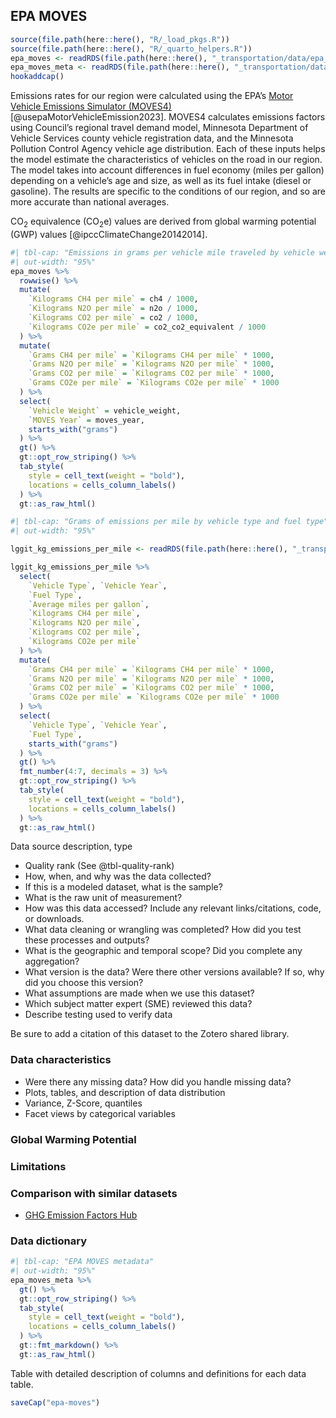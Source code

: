 ## EPA MOVES {#sec-epa-moves}
```r
source(file.path(here::here(), "R/_load_pkgs.R"))
source(file.path(here::here(), "R/_quarto_helpers.R"))
epa_moves <- readRDS(file.path(here::here(), "_transportation/data/epa_moves.RDS"))
epa_moves_meta <- readRDS(file.path(here::here(), "_transportation/data/epa_moves_meta.RDS"))
hookaddcap()
```

Emissions rates for our region were calculated using the EPA's [Motor Vehicle Emissions Simulator (MOVES4)](https://www.epa.gov/moves) [@usepaMotorVehicleEmission2023]. MOVES4 calculates emissions factors using Council's regional travel demand model, Minnesota Department of Vehicle Services county vehicle registration data, and the Minnesota Pollution Control Agency vehicle age distribution. Each of these inputs helps the model estimate the characteristics of vehicles on the road in our region. The model takes into account differences in fuel economy (miles per gallon) depending on a vehicle's age and size, as well as its fuel intake (diesel or gasoline). The results are specific to the conditions of our region, and so are more accurate than national averages. 


CO~2~ equivalence (CO~2~e) values are derived from global warming potential (GWP) values [@ipccClimateChange20142014].

```r
#| tbl-cap: "Emissions in grams per vehicle mile traveled by vehicle weight in the Twin Cities region"
#| out-width: "95%"
epa_moves %>%
  rowwise() %>%
  mutate(
    `Kilograms CH4 per mile` = ch4 / 1000,
    `Kilograms N2O per mile` = n2o / 1000,
    `Kilograms CO2 per mile` = co2 / 1000,
    `Kilograms CO2e per mile` = co2_co2_equivalent / 1000
  ) %>%
  mutate(
    `Grams CH4 per mile` = `Kilograms CH4 per mile` * 1000,
    `Grams N2O per mile` = `Kilograms N2O per mile` * 1000,
    `Grams CO2 per mile` = `Kilograms CO2 per mile` * 1000,
    `Grams CO2e per mile` = `Kilograms CO2e per mile` * 1000
  ) %>%
  select(
    `Vehicle Weight` = vehicle_weight,
    `MOVES Year` = moves_year,
    starts_with("grams")
  ) %>%
  gt() %>%
  gt::opt_row_striping() %>%
  tab_style(
    style = cell_text(weight = "bold"),
    locations = cells_column_labels()
  ) %>%
  gt::as_raw_html()
```


```r
#| tbl-cap: "Grams of emissions per mile by vehicle type and fuel type"
#| out-width: "95%"

lggit_kg_emissions_per_mile <- readRDS(file.path(here::here(), "_transportation/data-raw/epa/lggit_kg_emissions_per_mile.RDS"))

lggit_kg_emissions_per_mile %>%
  select(
    `Vehicle Type`, `Vehicle Year`,
    `Fuel Type`,
    `Average miles per gallon`,
    `Kilograms CH4 per mile`,
    `Kilograms N2O per mile`,
    `Kilograms CO2 per mile`,
    `Kilograms CO2e per mile`
  ) %>%
  mutate(
    `Grams CH4 per mile` = `Kilograms CH4 per mile` * 1000,
    `Grams N2O per mile` = `Kilograms N2O per mile` * 1000,
    `Grams CO2 per mile` = `Kilograms CO2 per mile` * 1000,
    `Grams CO2e per mile` = `Kilograms CO2e per mile` * 1000
  ) %>%
  select(
    `Vehicle Type`, `Vehicle Year`,
    `Fuel Type`,
    starts_with("grams")
  ) %>%
  gt() %>%
  fmt_number(4:7, decimals = 3) %>%
  gt::opt_row_striping() %>%
  tab_style(
    style = cell_text(weight = "bold"),
    locations = cells_column_labels()
  ) %>%
  gt::as_raw_html()
```



Data source description, type

- Quality rank (See @tbl-quality-rank)
- How, when, and why was the data collected?
- If this is a modeled dataset, what is the sample?
- What is the raw unit of measurement? 
- How was this data accessed? Include any relevant links/citations, code, or downloads.
- What data cleaning or wrangling was completed? How did you test these processes and outputs?
- What is the geographic and temporal scope? Did you complete any aggregation?
- What version is the data? Were there other versions available? If so, why did you choose this version?
- What assumptions are made when we use this dataset?
- Which subject matter expert (SME) reviewed this data?
- Describe testing used to verify data

Be sure to add a citation of this dataset to the Zotero shared library.

### Data characteristics

- Were there any missing data? How did you handle missing data?
- Plots, tables, and description of data distribution
- Variance, Z-Score, quantiles
- Facet views by categorical variables

### Global Warming Potential

### Limitations

### Comparison with similar datasets

- [GHG Emission Factors Hub](https://www.epa.gov/climateleadership/ghg-emission-factors-hub)

### Data dictionary

```r
#| tbl-cap: "EPA MOVES metadata"
#| out-width: "95%"
epa_moves_meta %>%
  gt() %>%
  gt::opt_row_striping() %>%
  tab_style(
    style = cell_text(weight = "bold"),
    locations = cells_column_labels()
  ) %>%
  gt::fmt_markdown() %>%
  gt::as_raw_html()
```


Table with detailed description of columns and definitions for each data table.


```r
saveCap("epa-moves")
```
